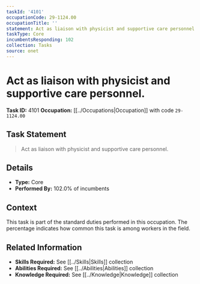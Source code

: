 ```yaml
---
taskId: '4101'
occupationCode: 29-1124.00
occupationTitle: ''
statement: Act as liaison with physicist and supportive care personnel.
taskType: Core
incumbentsResponding: 102
collection: Tasks
source: onet
---
```

# Act as liaison with physicist and supportive care personnel.

**Task ID:** 4101
**Occupation:** [[../Occupations|Occupation]] with code `29-1124.00`

## Task Statement

> Act as liaison with physicist and supportive care personnel.

## Details

- **Type:** Core
- **Performed By:** 102.0% of incumbents

## Context

This task is part of the standard duties performed in this occupation. The percentage indicates how common this task is among workers in the field.

## Related Information

- **Skills Required:** See [[../Skills|Skills]] collection
- **Abilities Required:** See [[../Abilities|Abilities]] collection
- **Knowledge Required:** See [[../Knowledge|Knowledge]] collection
